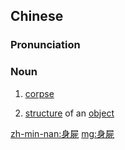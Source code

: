 {{also|身尸}}
==Chinese==
{{zh-forms|s=身尸}}

===Pronunciation===
{{zh-pron
|mn=sin-si
|cat=n
}}

===Noun===
{{zh-noun}}

# {{lb|zh|Min Nan}} [[corpse]]
# {{lb|zh|Taiwanese|_|Min Nan}} [[structure]] of an [[object]]

[[zh-min-nan:身屍]]
[[mg:身屍]]